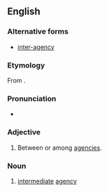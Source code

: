 ==English==

===Alternative forms===
* [[inter-agency]]

===Etymology===
From {{prefix|inter|agency}}.

===Pronunciation===
* {{IPA|/ɪntəˈɹeɪʤənsi/}}

===Adjective===
{{en-adj|-}}

# Between or among [[agency|agencies]].

===Noun===
{{en-noun|?}}

# [[intermediate]] [[agency]]

{{Webster 1913}}